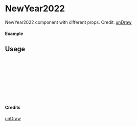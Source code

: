 
<Meta of={NewYear2022} title="unDraw/NewYear2022" />

# NewYear2022

NewYear2022 component with different props.
Credit: [unDraw](https://undraw.co/illustrations)

#### Example

<Canvas of={NewYear2022.Primary} />

## Usage

```ts
import { NewYear2022 } from "yadl-ui";

const Example = () => {
  return (
      <NewYear2022 />
  );
};

export default Example;
```

#### Credits
[unDraw](https://undraw.co/illustrations)
